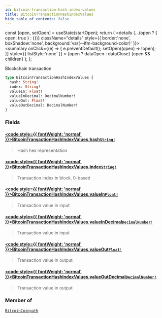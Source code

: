 ```yaml
---
id: bitcoin-transaction-hash-index-values
title: BitcoinTransactionHashIndexValues
hide_table_of_contents: false
---
```







  const [open, setOpen] = useState(startOpen);
  return (
    <details {...(open ? { open: true } : {})} className="details" style={{ border:'none', boxShadow:'none', background:'var(--ifm-background-color)' }}>
      <summary
        onClick={(e) => {
          e.preventDefault();
          setOpen((open) => !open);
        }}
        style={{ listStyle:'none' }}
      >
      {open ? dataOpen : dataClose}
      </summary>
      {open && children}
    </details>
  );
};








Blockchain transaction


```graphql
type BitcoinTransactionHashIndexValues {
  hash: String!
  index: String!
  valueIn: Float!
  valueInDecimal: DecimalNumber!
  valueOut: Float!
  valueOutDecimal: DecimalNumber!
}
```




### Fields

#### [<code style={{ fontWeight: 'normal' }}>BitcoinTransactionHashIndexValues.<b>hash</b></code>](#)<Bullet />[`String!`](/docs/v1/graphql-reference/scalars/string) <Badge class="badge badge--secondary" text="non-null"/> <Badge class="badge badge--secondary" text="scalar"/> 
> 
> 
> Hash hex representation
> 

#### [<code style={{ fontWeight: 'normal' }}>BitcoinTransactionHashIndexValues.<b>index</b></code>](#)<Bullet />[`String!`](/docs/v1/graphql-reference/scalars/string) <Badge class="badge badge--secondary" text="non-null"/> <Badge class="badge badge--secondary" text="scalar"/> 
> 
> 
> Transaction index in block, 0-based
> 

#### [<code style={{ fontWeight: 'normal' }}>BitcoinTransactionHashIndexValues.<b>valueIn</b></code>](#)<Bullet />[`Float!`](/docs/v1/graphql-reference/scalars/float) <Badge class="badge badge--secondary" text="non-null"/> <Badge class="badge badge--secondary" text="scalar"/> 
> 
> 
> Transaction value in input
> 

#### [<code style={{ fontWeight: 'normal' }}>BitcoinTransactionHashIndexValues.<b>valueInDecimal</b></code>](#)<Bullet />[`DecimalNumber!`](/docs/v1/graphql-reference/scalars/decimal-number) <Badge class="badge badge--secondary" text="non-null"/> <Badge class="badge badge--secondary" text="scalar"/> 
> 
> 
> Transaction value in input
> 

#### [<code style={{ fontWeight: 'normal' }}>BitcoinTransactionHashIndexValues.<b>valueOut</b></code>](#)<Bullet />[`Float!`](/docs/v1/graphql-reference/scalars/float) <Badge class="badge badge--secondary" text="non-null"/> <Badge class="badge badge--secondary" text="scalar"/> 
> 
> 
> Transaction value in output
> 

#### [<code style={{ fontWeight: 'normal' }}>BitcoinTransactionHashIndexValues.<b>valueOutDecimal</b></code>](#)<Bullet />[`DecimalNumber!`](/docs/v1/graphql-reference/scalars/decimal-number) <Badge class="badge badge--secondary" text="non-null"/> <Badge class="badge badge--secondary" text="scalar"/> 
> 
> 
> Transaction value in output
> 



### Member of

[`BitcoinCoinpath`](/docs/v1/graphql-reference/objects/bitcoin-coinpath)  <Badge class="secondary" text="object"/>

